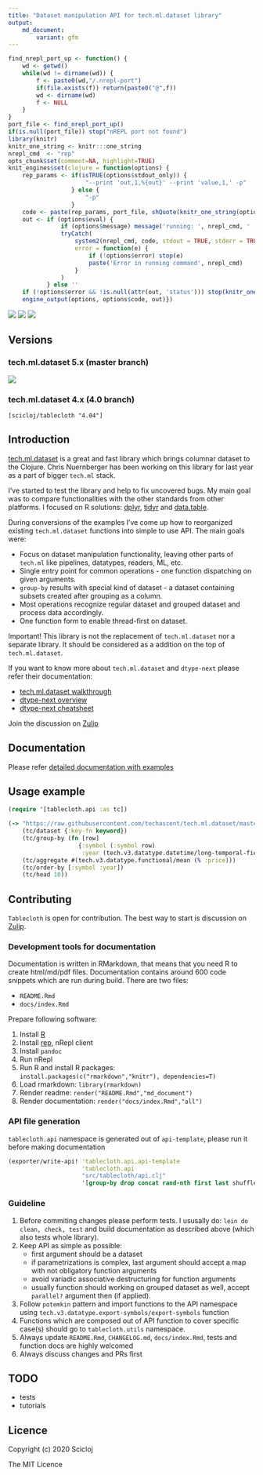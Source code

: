```yaml
---
title: "Dataset manipulation API for tech.ml.dataset library"
output:
    md_document:
        variant: gfm
---
```


```r
find_nrepl_port_up <- function() {
    wd <- getwd()
    while(wd != dirname(wd)) {
        f <- paste0(wd,"/.nrepl-port")
        if(file.exists(f)) return(paste0("@",f))
        wd <- dirname(wd)
        f <- NULL
    }
}
port_file <- find_nrepl_port_up()
if(is.null(port_file)) stop("nREPL port not found")
library(knitr)
knitr_one_string <- knitr:::one_string
nrepl_cmd  <- "rep"
opts_chunk$set(comment=NA, highlight=TRUE)
knit_engines$set(clojure = function(options) {
    rep_params <- if(isTRUE(options$stdout_only)) {
                      "--print 'out,1,%{out}' --print 'value,1,' -p"
                  } else {
                      "-p"
                  }
    code <- paste(rep_params, port_file, shQuote(knitr_one_string(options$code)))
    out <- if (options$eval) {
               if (options$message) message('running: ', nrepl_cmd, ' ', code)
               tryCatch(
                   system2(nrepl_cmd, code, stdout = TRUE, stderr = TRUE, env = options$engine.env),
                   error = function(e) {
                       if (!options$error) stop(e)
                       paste('Error in running command', nrepl_cmd)
                   }
               )
           } else ''
    if (!options$error && !is.null(attr(out, 'status'))) stop(knitr_one_string(out))
    engine_output(options, options$code, out)})
```

[![](https://img.shields.io/clojars/v/scicloj/tablecloth)](https://clojars.org/scicloj/tablecloth)
[![](https://api.travis-ci.org/scicloj/tablecloth.svg?branch=master)](https://travis-ci.org/github/scicloj/tablecloth)
[![](https://img.shields.io/badge/zulip-discussion-yellowgreen)](https://clojurians.zulipchat.com/#narrow/stream/236259-tech.2Eml.2Edataset.2Edev/topic/api)

## Versions

### tech.ml.dataset 5.x (master branch)

[![](https://img.shields.io/clojars/v/scicloj/tablecloth)](https://clojars.org/scicloj/tablecloth)

### tech.ml.dataset 4.x (4.0 branch)

`[scicloj/tablecloth "4.04"]`

## Introduction

[tech.ml.dataset](https://github.com/techascent/tech.ml.dataset) is a great and fast library which brings columnar dataset to the Clojure. Chris Nuernberger has been working on this library for last year as a part of bigger `tech.ml` stack.

I've started to test the library and help to fix uncovered bugs. My main goal was to compare functionalities with the other standards from other platforms. I focused on R solutions: [dplyr](https://dplyr.tidyverse.org/), [tidyr](https://tidyr.tidyverse.org/) and [data.table](https://rdatatable.gitlab.io/data.table/).

During conversions of the examples I've come up how to reorganized existing `tech.ml.dataset` functions into simple to use API. The main goals were:

* Focus on dataset manipulation functionality, leaving other parts of `tech.ml` like pipelines, datatypes, readers, ML, etc.
* Single entry point for common operations - one function dispatching on given arguments.
* `group-by` results with special kind of dataset - a dataset containing subsets created after grouping as a column.
* Most operations recognize regular dataset and grouped dataset and process data accordingly.
* One function form to enable thread-first on dataset.

Important! This library is not the replacement of `tech.ml.dataset` nor a separate library. It should be considered as a addition on the top of `tech.ml.dataset`.

If you want to know more about `tech.ml.dataset` and `dtype-next` please refer their documentation:

* [tech.ml.dataset walkthrough](https://techascent.github.io/tech.ml.dataset/walkthrough.html)
* [dtype-next overview](https://cnuernber.github.io/dtype-next/overview.html)
* [dtype-next cheatsheet](https://cnuernber.github.io/dtype-next/cheatsheet.html)

Join the discussion on [Zulip](https://clojurians.zulipchat.com/#narrow/stream/236259-tech.2Eml.2Edataset.2Edev/topic/api)

## Documentation

Please refer [detailed documentation with examples](https://scicloj.github.io/tablecloth/index.html)

## Usage example

```clojure
(require '[tablecloth.api :as tc])
```

```clojure
(-> "https://raw.githubusercontent.com/techascent/tech.ml.dataset/master/test/data/stocks.csv"
    (tc/dataset {:key-fn keyword})
    (tc/group-by (fn [row]
                    {:symbol (:symbol row)
                     :year (tech.v3.datatype.datetime/long-temporal-field :years (:date row))}))
    (tc/aggregate #(tech.v3.datatype.functional/mean (% :price)))
    (tc/order-by [:symbol :year])
    (tc/head 10))
```

## Contributing

`Tablecloth` is open for contribution. The best way to start is discussion on [Zulip](https://clojurians.zulipchat.com/#narrow/stream/236259-tech.2Eml.2Edataset.2Edev/topic/api).

### Development tools for documentation

Documentation is written in RMarkdown, that means that you need R to create html/md/pdf files. 
Documentation contains around 600 code snippets which are run during build. There are two files:

* `README.Rmd`
* `docs/index.Rmd`

Prepare following software:

1. Install [R](https://www.r-project.org/)
2. Install [rep](https://github.com/eraserhd/rep), nRepl client
3. Install `pandoc`
4. Run nRepl
5. Run R and install R packages: `install.packages(c("rmarkdown","knitr"), dependencies=T)`
6. Load rmarkdown: `library(rmarkdown)`
7. Render readme: `render("README.Rmd","md_document")`
8. Render documentation: `render("docs/index.Rmd","all")`

### API file generation

`tablecloth.api` namespace is generated out of `api-template`, please run it before making documentation

```clojure
(exporter/write-api! 'tablecloth.api.api-template
                     'tablecloth.api
                     "src/tablecloth/api.clj"
                     '[group-by drop concat rand-nth first last shuffle])
```

### Guideline

1. Before commiting changes please perform tests. I ususally do: `lein do clean, check, test` and build documentation as described above (which also tests whole library).
2. Keep API as simple as possible:
    - first argument should be a dataset
    - if parametrizations is complex, last argument should accept a map with not obligatory function arguments
    - avoid variadic associative destructuring for function arguments
    - usually function should working on grouped dataset as well, accept `parallel?` argument then (if applied).
3. Follow `potemkin` pattern and import functions to the API namespace using `tech.v3.datatype.export-symbols/export-symbols` function
4. Functions which are composed out of API function to cover specific case(s) should go to `tablecloth.utils` namespace.
5. Always update `README.Rmd`, `CHANGELOG.md`, `docs/index.Rmd`, tests and function docs are highly welcomed
6. Always discuss changes and PRs first

## TODO

* tests
* tutorials

## Licence

Copyright (c) 2020 Scicloj

The MIT Licence
